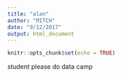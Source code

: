 ```yaml
---
title: "alan"
author: "MITCH"
date: "9/12/2017"
output: html_document
---
```


```r
knitr::opts_chunk$set(echo = TRUE)
```

student please do data camp
